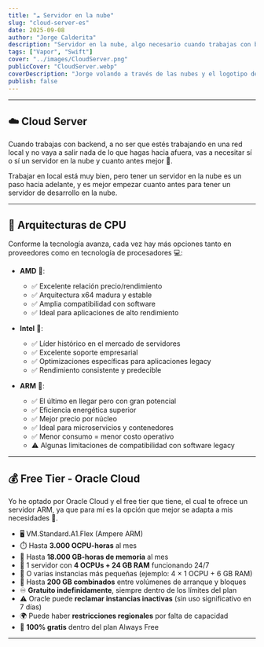 ```yaml
---
title: "☁️ Servidor en la nube"
slug: "cloud-server-es"
date: 2025-09-08
author: "Jorge Calderita"
description: "Servidor en la nube, algo necesario cuando trabajas con backend. Descubre las mejores opciones gratuitas y por qué necesitas uno."
tags: ["Vapor", "Swift"]
cover: "../images/CloudServer.png"
publicCover: "CloudServer.webp"
coverDescription: "Jorge volando a través de las nubes y el logotipo de Swift volando al lado, en el bocadillo pone Cloud Server"
publish: false
---
```

---

## ☁️ Cloud Server

Cuando trabajas con backend, a no ser que estés trabajando en una red local y no vaya a salir nada de lo que hagas hacia afuera, vas a necesitar sí o sí un servidor en la nube y cuanto antes mejor 🚀. 

Trabajar en local está muy bien, pero tener un servidor en la nube es un paso hacia adelante, y es mejor empezar cuanto antes para tener un servidor de desarrollo en la nube.

---

## 🔧 Arquitecturas de CPU

Conforme la tecnología avanza, cada vez hay más opciones tanto en proveedores como en tecnología de procesadores 💻:

* **AMD** 🔴: 
  - ✅ Excelente relación precio/rendimiento
  - ✅ Arquitectura x64 madura y estable
  - ✅ Amplia compatibilidad con software
  - ✅ Ideal para aplicaciones de alto rendimiento

* **Intel** 🔵: 
  - ✅ Líder histórico en el mercado de servidores
  - ✅ Excelente soporte empresarial
  - ✅ Optimizaciones específicas para aplicaciones legacy
  - ✅ Rendimiento consistente y predecible

* **ARM** 🍃: 
  - ✅ El último en llegar pero con gran potencial
  - ✅ Eficiencia energética superior
  - ✅ Mejor precio por núcleo
  - ✅ Ideal para microservicios y contenedores
  - ✅ Menor consumo = menor costo operativo
  - ⚠️ Algunas limitaciones de compatibilidad con software legacy

---

## 💰 Free Tier - Oracle Cloud

Yo he optado por Oracle Cloud y el free tier que tiene, el cual te ofrece un servidor ARM, ya que para mí es la opción que mejor se adapta a mis necesidades 🎯.

* 🖥️ VM.Standard.A1.Flex (Ampere ARM)
* ⏱️ Hasta **3.000 OCPU-horas** al mes
* 🧠 Hasta **18.000 GB-horas de memoria** al mes
* 🚀 1 servidor con **4 OCPUs + 24 GB RAM** funcionando 24/7
* 🔄 O varias instancias más pequeñas (ejemplo: 4 × 1 OCPU + 6 GB RAM)
* 💾 Hasta **200 GB combinados** entre volúmenes de arranque y bloques
* ♾️ **Gratuito indefinidamente**, siempre dentro de los límites del plan
* ⚠️ Oracle puede **reclamar instancias inactivas** (sin uso significativo en 7 días)
* 🌍 Puede haber **restricciones regionales** por falta de capacidad
* 💸 **100% gratis** dentro del plan Always Free

---